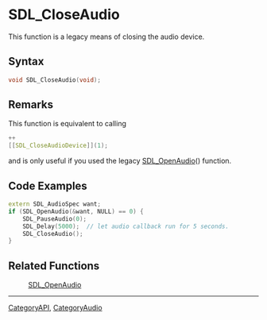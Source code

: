 = SDL_CloseAudio =

This function is a legacy means of closing the audio device.

== Syntax ==

<syntaxhighlight lang='c'>
void SDL_CloseAudio(void);
</syntaxhighlight>

== Remarks ==

This function is equivalent to calling



<syntaxhighlight lang='c'>++
[[SDL_CloseAudioDevice]](1);
</syntaxhighlight>

and is only useful if you used the legacy [[SDL_OpenAudio]]() function.

== Code Examples ==

<syntaxhighlight lang='c++'>
extern SDL_AudioSpec want;
if (SDL_OpenAudio(&want, NULL) == 0) {
    SDL_PauseAudio(0);
    SDL_Delay(5000);  // let audio callback run for 5 seconds.
    SDL_CloseAudio();
}
</syntaxhighlight>

== Related Functions ==

:[[SDL_OpenAudio]]

----
[[CategoryAPI]], [[CategoryAudio]]



